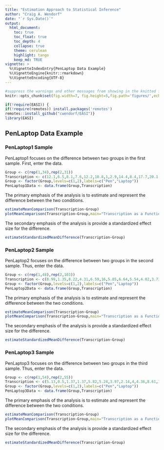 ```yaml
---
title: "Estimation Approach to Statistical Inference"
author: "Craig A. Wendorf"
date: "`r Sys.Date()`"
output:
  html_document:
    toc: true
    toc_float: true
    toc_depth: 4
    collapse: true
    theme: cerulean
    highlight: tango
    keep_md: TRUE
vignette: >
  %\VignetteIndexEntry{PenLaptop Data Example}
  %\VignetteEngine{knitr::rmarkdown}
  %\VignetteEncoding{UTF-8}
---
```


```r
#suppress the warnings and other messages from showing in the knitted file.
knitr::opts_chunk$set(fig.width=7, fig.height=5,fig.path='figures/',echo=TRUE,warning=FALSE,message=FALSE)
```

```r
if(!require(EASI)) {
if(!require(remotes)) install.packages('remotes')
remotes::install_github("cwendorf/EASI")}
library(EASI)
```

## PenLaptop Data Example

### PenLaptop1 Sample

PenLaptop1 focuses on the difference between two groups in the first sample. First, enter the data.

```r
Group <- c(rep(1,34),rep(2,31))
Transcription <- c(12.1,6.5,8.1,7.6,12.2,10.8,1,2.9,14.4,8.4,17.7,20.1,2.1,11.1,11.2,10.7,1.9,5.2,9.7,5.2,2.4,7.1,8.7,8,11.3,8.5,9.1,4.5,9.2,13.3,18.3,2.8,5.1,12.4,13.7,21.1,15.2,30.4,12.8,9.6,9.3,17.7,15.4,8.7,12.8,10.6,5.1,16.7,17.7,8.7,26.4,18,19,16.9,18.8,8.5,1.2,11.5,21.4,10.3,9,12.8,12,34.7,4.1)
Group <- factor(Group,levels=c(1,2),labels=c("Pen","Laptop"))
PenLaptop1Data <- data.frame(Group,Transcription)
```

The primary emphasis of the analysis is to estimate and represent the difference between the two conditions.

```r
estimateMeanComparison(Transcription~Group)
plotMeanComparison(Transcription~Group,main="Transcription as a Function of Note Taking",ylab="Transcription %",ylim=c(0,20),values=FALSE)
```

The secondary emphasis of the analysis is provide a standardized effect size for the difference.

```r
estimateStandardizedMeanDifference(Transcription~Group)
```

### PenLaptop2 Sample

PenLaptop2 focuses on the difference between two groups in the second sample. Thus, enter the data.

```r
Group <- c(rep(1,48),rep(2,103))
Transcription <- c(8.99,1.35,8.22,4.31,6.59,16,5.85,6.64,5.54,4.02,3.73,3.81,13.33,5.31,18.03,5.44,7.06,15.38,4.55,12.5,1.33,4.21,6.63,5.56,2.67,5.29,18.18,10.48,4.04,2.94,2.84,3.55,6.25,10.23,1,8,4.69,5.17,5.63,10.12,13.21,8.38,3.82,3.7,7.83,3.66,9.06,5.16,24.82,11.76,12.72,14.19,10.86,20.09,7.66,15.72,15.96,11.27,12.5,5.92,8.71,9.31,20.89,15.49,17.68,12.21,8,13.43,19.63,18.08,8.16,10,16.05,5.19,10.14,2.37,9.64,20,14.45,12.41,3.57,4.78,17.83,7.97,13.18,13.64,10.19,15.89,6.6,7.81,10.9,21.63,6.36,16.96,8.4,7.75,8.79,9.77,10.22,8.28,21.43,6.25,10.61,3.41,15.29,10.28,18.9,17.69,9.28,27.03,7.69,8.29,15.85,22.54,10.77,0.56,9.82,14.2,11.11,16.14,4.41,5.97,18.42,16.9,7.14,16.85,1.92,9.57,23.69,22.64,9.92,8.98,11.23,9.17,14.29,12.95,13.74,9.66,11.43,11.35,6.25,9.45,13.39,4.07,11.4,11.51,12.88,5.64,7.78,26.77,12.69)
Group <- factor(Group,levels=c(1,2),labels=c("Pen","Laptop"))
PenLaptop2Data <- data.frame(Group,Transcription)
```

The primary emphasis of the analysis is to estimate and represent the difference between the two conditions.

```r
estimateMeanComparison(Transcription~Group)
plotMeanComparison(Transcription~Group,main="Transcription as a Function of Note Taking",ylab="Transcription %",ylim=c(0,20),values=FALSE)
```

The secondary emphasis of the analysis is provide a standardized effect size for the difference.

```r
estimateStandardizedMeanDifference(Transcription~Group)
```

### PenLaptop3 Sample

PenLaptop3 focuses on the difference between two groups in the third sample. Thus, enter the data.

```r
Group <- c(rep(1,54),rep(2,55))
Transcription <- c(5.13,0.5,1.37,1.37,5.82,5.24,3.97,2.14,4,4.36,8.61,1.26,4.95,6.7,8.59,8.18,8.91,4.51,3.01,3.13,6.43,5.32,1.19,4.52,2.61,3.61,4.97,0.34,5.38,0,6.2,2.44,1.96,1.19,6.42,2.55,2.26,3.66,2.75,6.3,1.63,3.29,6.09,2.55,9.09,3.49,9.98,1.11,1.75,6.23,8.78,4.82,2.15,2.82,4.62,14.95,5.24,15.28,13.93,8.04,21.81,11.36,18.41,11.39,22.61,19.91,11.33,16.31,6.95,9.9,11.06,10.71,15.32,16.5,24.98,4.8,10.5,5.26,9.2,13.9,13.39,7.78,13.82,3.2,5.65,11.3,9.61,6.23,5.91,17.86,2.07,20.21,23.86,13.28,5.86,11.71,12.69,10.86,7.12,8.33,2.44,9.86,22.53,13.2,11.89,7.47,14.16,7.11,5.52)
Group <- factor(Group,levels=c(1,2),labels=c("Pen","Laptop"))
PenLaptop3Data <- data.frame(Group,Transcription)
```

The primary emphasis of the analysis is to estimate and represent the difference between the two conditions.

```r
estimateMeanComparison(Transcription~Group)
plotMeanComparison(Transcription~Group,main="Transcription as a Function of Note Taking",ylab="Transcription %",ylim=c(0,20),values=FALSE)
```

The secondary emphasis of the analysis is provide a standardized effect size for the difference.

```r
estimateStandardizedMeanDifference(Transcription~Group)
```

